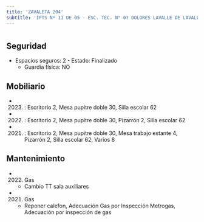 ```yaml
---
title: 'ZAVALETA 204'
subtitle: 'IFTS Nº 11 DE 05 - ESC. TEC. N° 07 DOLORES LAVALLE DE LAVALLE - CAIYJ CLUB PARQUE PATRICIOS - CFP N° 36'
---
```


#


## Seguridad

*  Espacios seguros: 2 - Estado: Finalizado 
    + Guardia física: NO





## Mobiliario

*  (2023) : Escritorio 2, Mesa pupitre doble 30, Silla escolar 62 

*  (2022) : Escritorio 2, Mesa pupitre doble 30, Pizarrón 2, Silla escolar 62 

*  (2021) : Escritorio 2, Mesa pupitre doble 30, Mesa trabajo estante 4, Pizarrón 2, Silla escolar 62, Varios 8 





## Mantenimiento

*  (2022) Gas 
    + Cambio TT sala auxiliares

*  (2021) Gas 
    + Reponer calefon, Adecuación Gas por Inspección Metrogas, Adecuación por inspección de gas



